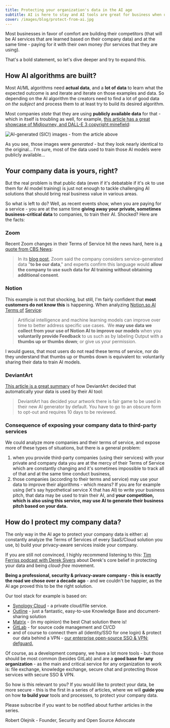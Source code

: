 ```yaml
---
title: Protecting your organization's data in the AI age
subtitle: AI is here to stay and AI tools are great for business when used consciously. But it seems that this is not common knowledge and there is a lack of awareness among business people.
cover: /images/blog/protect-from-ai.jpg
---
```


Most businesses in favor of comfort are building their competitors (that will be AI services that are learned based on their company data) and at the same time - paying for it with their own money (for services that they are using).

That's a bold statement, so let's dive deeper and try to expand this.

## How AI algorithms are built?

Most AI/ML algorithms need **actual data**, and a **lot of data** to learn what the expected outcome is and iterate and iterate on those examples and data. So depending on the AI algorithm the creators need to find a lot of good data *on the subject* and process them to at least try to build its desired algorithm.

Most companies *state* that they are using **publicly available data** for that - which in itself is troubling as well, for example, [this article has a great showcase of Midjourney, and DALL-E 3 copyright minefield](https://spectrum.ieee.org/midjourney-copyright):

![AI-generated (SIC!) images - from the article above](/images/blog/midj.jpg)

As you see, those images were *generated* - but they look nearly identical to the original... I'm sure, most of the data used to train those AI models were publicly available...

## Your company data is yours, right?

But the real problem is that public data (even if it's debatable if it's ok to use them for AI model training) is just not enough to tackle challenging AI solutions that should bring real business value in various areas.

So what is left to do? Well, as recent events show, when you are paying for a service - you are at the same time **giving away your private, sometimes business-critical data** to companies, to train their AI. Shocked? Here are the facts:

### Zoom

Recent Zoom changes in their Terms of Service hit the news hard, here is [a quote from CBS News](https://www.cbsnews.com/news/zoom-privacy-issues-user-agreement/):

> In its [blog post](https://blog.zoom.us/zooms-term-service-ai/), Zoom said the company considers service-generated data "**to be our data**," and experts confirm this language would **allow the company to use such data for AI training without obtaining additional consent**.

### Notion

This example is not that shocking, but still, I'm fairly confident that **most customers do not know this** is happening. When analyzing [Notion.so AI Terms of](https://www.notion.so/notion/Notion-AI-Supplementary-Terms-fa9034c8b5a04818a6baf3eac2adddbb) [Service](https://www.notion.so/notion/Notion-AI-Supplementary-Terms-fa9034c8b5a04818a6baf3eac2adddbb):

> Artificial intelligence and machine learning models can improve over time to better address specific use cases.  We **may use data we collect from your use of Notion AI to improve our models** when you **voluntarily provide Feedback** to us such as by labeling Output with a **thumbs up or thumbs down**; or give us your permission.

I would guess, that most users do not read these terms of service, nor do they understand that thumbs up or thumbs down is equivalent to: voluntarily sharing their data to train AI models.

### DeviantArt

[This article is a great summary](https://www.creativebloq.com/news/deviantart-dreamup-ai) of how DeviantArt decided that automatically your data is used by their AI tool:

> DeviantArt has decided your artwork there is fair game to be used in their new AI generator by default. You have to go to an obscure form to opt-out and requires 10 days to be reviewed.

### Consequence of exposing your company data to third-party services

We could analyze more companies and their terms of service, and expose more of these types of situations, but there is a general problem:

1. when you provide third-party companies (using their services) with your private and company data you are at the mercy of their Terms of Service which are constantly changing and it's sometimes impossible to track all of that and at the same time conduct business,
2. those companies (according to their terms and service) may use your data to improve their algorithms - which means? If you are for example using (let's say hypothetical service X that has AI) to write your business pitch, that data may be used to train their AI, and **your competition, which is also using this service, may use AI to generate their business pitch based on your data.**

## How do I protect my company data?

The only way in the AI age to protect your company data is either:
a) constantly analyze the Terms of Services of every SaaS/Cloud solution you use,
b) build your privacy-aware services inside your company.

If you are still not convinced, I highly recommend listening to this: [Tim Ferriss podcast with Derek Sivers](https://tim.blog/2023/04/21/derek-sivers/) about Derek's core belief in protecting your data and being *cloud-free* movement.

**Being a professional, security & privacy-aware company - this is exactly the road we chose over a decade ago** - and we couldn't be happier, as the AI age proved this to be the right solution.

Our tool stack for example is based on:

- [Synology Cloud](https://www.synology.com/en-global) - a private cloud/file service.
- [Outline](https://github.com/outline/outline) - just a fantastic, easy-to-use Knowledge Base and document-sharing solution
- [Matrix](https://matrix.org/) - (in my opinion) the best Chat solution there is!
- [GitLab](https://gitlab.com/gitlab-org/gitlab-foss) - for source code management and CI/CD
- and of course to connect them all (identity/SSO for one login) & protect our data behind a VPN - [our enterprise open-source SSO & VPN: defguard.](https://defguard.net/)

Of course, as a development company, we have a lot more tools - but those should be most common (besides GitLab) and are a **good base for any organization** - as the main and critical service for any organization to work is: 
file exchange, knowledge exchange, secure chat and protecting those services with secure SSO & VPN.

So how is this relevant to you? If you would like to protect your data, be more secure - this is the first in a series of articles, where we will **guide you** on how **to build your** tools and processes, to protect your company data.

Please subscribe if you want to be notified about further articles in the series.

<Divider />
Robert Olejnik - Founder, Security and Open Source Advocate